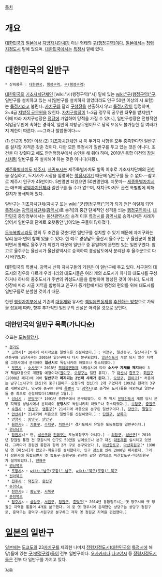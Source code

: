 {{{+1 一般區 }}}

[[목차]] 

= 개요 =
[[대한민국]]과 [[일본]]에서 [[지방자치단체]]가 아닌 형태의 [[구(행정구역)]]이다. [[일본]]에서는 [[정령지정도시]] 밑에 있으며. [[대한민국]]에서는 [[특정시]] 밑에 있다. 

= 대한민국의 일반구 =
 * 상위항목 : [[대한민국]], [[행정구역]], [[구(행정구역)]]

[[대한민국]]의 [[기초자치단체]]인 [wiki:"시(행정구역)"시] 밑에 있는 [[wiki:"구(행정구역)"구]]. 일반구를 설치하고 있는 시(일반구를 설치하지 않았더라도 인구 50만 이상의 시 포함)는 [[특정시]]라고 불린다. [[자치구]]와 달리 [[구청장]]을 선출하지 않고 [[특정시]]장이 임명하며, 3~4급 [[지방직 공무원]]을 앉힌다. [[자치구]]청장이 1~3급 정무직 공무원 '''대우'''를 받지만[* 이에 따라 자치구청장은 [[정당]]에 가입하여 당적을 가질 수 있다.], 일반구청장은 전형적인 직업공무원에 속하는 경력직, 일반직 지방공무원이므로 당적 보유도 불가능한 등 여러가지 제한이 따른다. ~~그러나 철밥통이다~~

(1) [[인구]]가 50만 이상
(2) [[기초자치단체]]인 [[시(행정구역)|시]]
이 두가지 사항을 모두 충족한다면 일반구를 설치할 자격은 갖춘 것이다. 다만 모든 특정시가 일반구를 두고 있는 것은 아니다. 조건을 다 갖췄다고 해도 안전행정부에서 승인을 해 줘야 하며, 2010년 통합 이전의 [[창원시]]처럼 일반구를 꼭 설치해야 하는 것은 아니다(재량).

[[제주특별자치도]] [[제주시]], [[서귀포시]]는 제주특별자치도 발족 이후로 기초자치단체의 권한을 상실하고, 도지사가 시장을 임명하는 [[행정시]]이기 때문에 일반구를 둘 수 없다.--참고로 제주시 인구가 45만이다. 5만명만 더있으면 50만명인데. 지못미-- [[세종특별자치시]]는 애초에 [[광역자치단체]]라 일반구를 둘 수가 없으며, 자치구마저도 관련 특별법에 의해 설치가 봉쇄되어 있다.

일반구는 [[기초자치단체]]([[자치구]] 또는 [[wiki:"군(행정구역)"군]])가 되기 전[* 이렇게 되면 [[특정시]]는 [[광역자치단체]]([[광역시]])로 승격]의 중간 단계적인 성격을 띄는 [[행정구역]]이나, [[대한민국]] 중앙정부에서는 [[울산광역시]]의 승격 이후 [[특정시]]를 [[광역시]]로 승격시켜준 사례가 없어서 일반구의 단계로 오랫동안 남아있는 구들이 많아졌다.

[[도농복합시]]라도 앞의 두 조건을 갖춘다면 일반구를 설치할 수 있기 때문에 자치구와는 달리 읍과 면이 함께 있을 수 있다. 한 예로 경상남도 울산시 울주구는 구 울산군이 통합되면서 통째로 울주구가 되었기 때문에 일반구 중 유일하게 읍면만 있는 일반구였다. 참고로 울주구는 울산시가 울산광역시로 승격하여 경상남도에서 분리된 후 울주군으로 다시 바뀌었다.

대한민국의 특별시, 광역시 산하 자치구들의 기원은 이 일반구에 두고 있다. 서구권의 대도시의 경우와 다르게 우리나라의 대도시들은 여러 개의 소도시가 하나의 대도시를 구성하거나 하나의 중추도시가 주변의 위성도시들을 합병하여 형성된 것이 아니라, 도시의 성장에 따라 시골 지역을 합병하고 인구가 증가함에 따라 행정의 편의를 위해 대도시를 일반구들로 분할한 것이기 때문.

한편 [[행정자치부]]에서 기존의 [[대동제]]와 유사한 [[책임읍면동제]]를 [http://www.mogaha.go.kr/frt/bbs/type010/commonSelectBoardArticle.do?bbsId=BBSMSTR_000000000008&nttId=45479 추진하는 방향]으로 가닥을 잡음에 따라, 향후 추가적인 일반구의 신설은 어려울 것으로 보인다.
== 대한민국의 일반구 목록(가나다순) ==
◇표는 [[도농복합시]].
 * [[경기도]]
  * [[고양시]][* 20세기 마지막으로 일반구를 신설하였다.] : [[덕양구]], [[일산동구]], [[일산서구]][* 일산동구와 일산서구는 2005년 일산구에서 다시 분구되었다. [[일산신도시]] 개발 당시 일산 지역을 고양시에서 분리하여 '''일산시'''로 독립시키려 하였으나 취소되었다.]
  * [[부천시]] : [[소사구]][* 2015년 [[책임읍면동제]] 시범실시에 따라 '''소사구 자체를 폐지'''하여 3개 책임대동으로 개편할 예정이다([[원미구]], [[오정구]]는 일단 유지). 구 [[마산시]] [[마산합포구|합포구]], [[마산회원구|회원구]](2000년 폐지)에 이어 '''일반구가 폐지되는 2번째 사례가 된다.'''], [[오정구]], [[원미구]][* 처음에는 남구(소사구의 전신)와 중구(원미구ㆍ오정구의 전신)의 2개 구였다가 1993년 현재의 3구로 개편되었다. 남구와 중구는 현재 [[특별시]] 및 [[광역시]](로 승격된 도시)들을 제외하고 일반구들 중 최초로 신설되었다(1988년 1월).]
  * [[성남시]] : [[분당구]][* 1991년 중원구에서 분구되었다. 이 쪽 역시 [[분당신도시]] 개발 당시 분당 지역을 성남시에서 분리하여 '''분당시'''로 독립시키려 하였으나 취소되었다.], [[수정구]], [[중원구]]
  * [[수원시]] : [[권선구]], [[영통구]][* 21세기에 처음으로 분구된 일반구이다.], [[장안구]], [[팔달구]]
  * [[안산시]][* 21세기에 처음으로 일반구를 신설하였다.] : [[단원구]], [[상록구]]
  * [[안양시]] : [[동안구]], [[만안구]]
  * [[용인시]]◇ : [[기흥구]], [[수지구]], [[처인구]][* 경기도에서 유일한 도농복합형 일반구이다.]
 * [[경상남도]]
  * [[창원시]]◇[* 단, [[성산구]]와 [[진해구]]는 도농복합구가 아니다.] : [[의창구]], [[성산구]][* 2010년 창원권 통합 전 창원시의 인구도 50만을 넘어섰으나 분구 대신 [[대동제]]를 실시하고 있었다. 그러다가 창원권 통합과 함께 2개 구로 분구되었다.], [[마산합포구]], [[마산회원구]][* 1990년 옛 [마산시]가 합포구·회원구를 설치했다가, 인구 감소로 인해 2000년 폐지됐다. 그러나 창원시에 통합되면서 옛 합포구·회원구와 완전히 같은 영역으로 마산합포구·마산회원구가 설치되었다.], [[진해구]]
 * [[경상북도]]
  * [[포항시]]◇ : [[wiki:"남구(포항)" 남구]], [[wiki:"북구(포항)" 북구]]
 * [[전라북도]]
  * [[전주시]] : [[덕진구]], [[완산구]]
 * [[충청남도]]
  * [[천안시]]◇ : [[동남구]], [[서북구]]
 * [[충청북도]]
  * [[청주시]]◇ : [[상당구]], [[서원구]], [[청원구]], [[흥덕구]][* 2014년 통합청주시는 옛 청주시와 옛 청원군 지역을 통틀어 4개로 분구했다. 이 중 옛 청주시에 존재했던 상당구는 상당구·청원구로, 흥덕구는 흥덕구·서원구로 분구하고 각각 옛 청원군 지역을 편입했다.]
= [[일본]]의 일반구 =
[[일본]]에는 [[도쿄]]도의 23[[자치구]]를 제외한 나머지 [[정령지정도시]]([[대한민국]]의 [[특정시]]에 해당)들에 있는 [[구(행정구역)]]들이 전부 일반구이다. [[오사카]]시나 [[나고야]]시 등 [[정령지정도시]]들은 전부 다 일반구를 가지고 있다. 

[[각주]]
